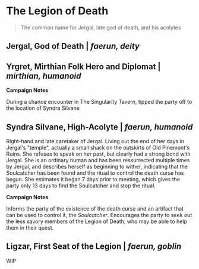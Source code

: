 # The Legion of Death

> The common name for Jergal, late god of death, and his acolytes 

## Jergal, God of Death | *faerun, deity*

## Yrgret, Mirthian Folk Hero and Diplomat | *mirthian, humanoid*

**Campaign Notes**

During a chance encounter in The Singularity Tavern, tipped the party off to the location of Syndra Silvane


## Syndra Silvane, High-Acolyte | *faerun, humanoid*

Right-hand and late caretaker of Jergal. Living out the end of her days in Jergal's "temple", actually a small shack on the outskirts of Old Pinemont's Ruins. She refuses to speak on her past, but clearly had a strong bond with Jergal. She is an ordinary human and has been ressurrected multiple times by Jergal, and describes herself as beginning to wither, indicating that the Soulcatcher has been found and the ritual to control the death curse has begun. She estimates it began 7 days prior to meeting, which gives the party only 13 days to find the Soulcatcher and stop the ritual.

**Campaign Notes**

Informs the party of the existence of the death curse and an artifact that can be used to control it, the *Soulcatcher*. Encourages the party to seek out the less savory members of the Legion of Death, who may be able to help them in their quest.

## Ligzar, First Seat of the Legion | *faerun, goblin*

WIP
